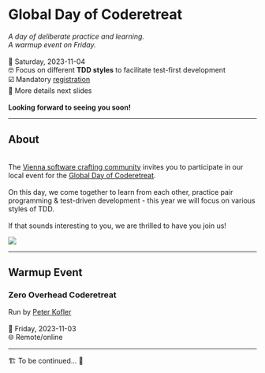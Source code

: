 # Global Day of Coderetreat

*A day of deliberate practice and learning.*
<br/>
*A warmup event on Friday.*
<br/>
<br/>
📆 Saturday, 2023-11-04
<br/>
🤓 Focus on different **TDD styles** to facilitate test-first development
<br/>
☑️ Mandatory [registration](https://www.eventbrite.com/e/global-day-of-coderetreat-vienna-2023-tickets-719761033627)
<br/>
🧩 More details next slides
<br/>
<br/>
**Looking forward to seeing you soon!**

---

## About
<br/>
The [Vienna software crafting community](https://swkwien.github.io/) invites you to participate
in our local event for the [Global Day of Coderetreat](https://www.coderetreat.org/).
<br/>
<br/>
On this day, we come together to learn from each other, practice pair programming &
test-driven development - this year we will focus on various styles of TDD.
<br/>
<br/>
If that sounds interesting to you, we are thrilled to have you join us!

[![](https://www.softwerkskammer.org/img/SoftwerkskammerWappenLinks.png){fig-align="center"}](https://www.softwerkskammer.org/)

---

## Warmup Event
### Zero Overhead Coderetreat

Run by [Peter Kofler](http://blog.code-cop.org/)
<br/>
<br/>
📆 Friday, 2023-11-03
<br/>
🌐 Remote/online

---

🏗️ To be continued... 🚧
